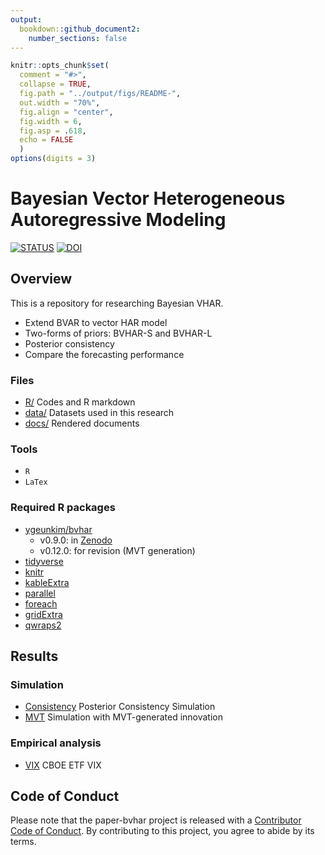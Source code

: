 ```yaml
---
output: 
  bookdown::github_document2:
    number_sections: false
---
```


```r
knitr::opts_chunk$set(
  comment = "#>",
  collapse = TRUE,
  fig.path = "../output/figs/README-",
  out.width = "70%",
  fig.align = "center",
  fig.width = 6,
  fig.asp = .618,
  echo = FALSE
  )
options(digits = 3)
```

# Bayesian Vector Heterogeneous Autoregressive Modeling

<!-- badges: start -->
[![STATUS](https://img.shields.io/badge/JSCS-Accepted-brightgreen.svg)](https://img.shields.io/badge/JSCS-Accepted-brightgreen)
[![DOI](https://zenodo.org/badge/DOI/10.5281/zenodo.6814790.svg)](https://doi.org/10.5281/zenodo.6814790)
<!-- badges: end -->

## Overview

This is a repository for researching Bayesian VHAR.

- Extend BVAR to vector HAR model
- Two-forms of priors: BVHAR-S and BVHAR-L
- Posterior consistency
- Compare the forecasting performance

### Files

- [R/](https://github.com/ygeunkim/paper-bvhar/tree/master/r) Codes and R markdown
- [data/](https://github.com/ygeunkim/paper-bvhar/tree/master/data) Datasets used in this research
- [docs/](https://github.com/ygeunkim/paper-bvhar/tree/master/docs) Rendered documents

### Tools

- `R`
- `LaTex`

### Required R packages

- [ygeunkim/bvhar](https://github.com/ygeunkim/bvhar)
    - v0.9.0: in [Zenodo](https://doi.org/10.5281/zenodo.6814790)
    - v0.12.0: for revision (MVT generation)
- [tidyverse](https://www.tidyverse.org)
- [knitr](https://yihui.org/knitr/)
- [kableExtra](https://haozhu233.github.io/kableExtra/)
- [parallel](https://stat.ethz.ch/R-manual/R-devel/library/parallel/doc/parallel.pdf)
- [foreach](https://github.com/RevolutionAnalytics/foreach)
- [gridExtra](https://cran.r-project.org/web/packages/gridExtra/index.html)
- [qwraps2](https://cran.r-project.org/web/packages/qwraps2/index.html)

## Results

### Simulation

- [Consistency](https://github.com/ygeunkim/paper-bvhar/blob/master/docs/sim-consistency.md) Posterior Consistency Simulation
- [MVT](https://github.com/ygeunkim/paper-bvhar/blob/master/docs/sim-stylized.md) Simulation with MVT-generated innovation

### Empirical analysis

- [VIX](https://github.com/ygeunkim/paper-bvhar/blob/master/docs/analysis.md) CBOE ETF VIX

## Code of Conduct

Please note that the paper-bvhar project is released with a [Contributor Code of Conduct](https://contributor-covenant.org/version/2/0/CODE_OF_CONDUCT.html). By contributing to this project, you agree to abide by its terms.
